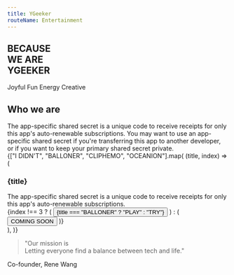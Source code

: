 ```yaml
---
title: YGeeker
routeName: Entertainment
---
```


<section className="flex justify-center">
	<div className="mb-10 flex h-[60vh] max-w-[900px] justify-start">
		<h1 className="mb-2 flex flex-col justify-center text-5xl font-bold leading-[0.6] text-blue-600 sm:min-w-[600px]">
			BECAUSE
			<br />
			WE ARE
			<br />
			YGEEKER
		</h1>
		<div className="flex justify-center space-x-4">
			<span className="text-blue-400">Joyful</span>
			<span className="text-blue-400">Fun</span>
			<span className="text-blue-400">Energy</span>
			<span className="text-blue-400">Creative</span>
		</div>
	</div>
</section>

<section className="mb-10 flex justify-center bg-blue-400 p-12 text-white">
	<div className="max-w-[900px] text-center">
		<h2 className="mb-4 text-3xl">Who we are</h2>
		<div>
			The app-specific shared secret is a unique code to receive receipts
			for only this app's auto-renewable subscriptions. You may want to
			use an app-specific shared secret if you're transferring this app to
			another developer, or if you want to keep your primary shared secret
			private.
		</div>
	</div>
</section>

<section className="flex justify-center">
	<div className="mb-10 grid max-w-[900px] grid-cols-1 gap-8 sm:grid-cols-2 lg:grid-cols-4">
		{["I DIDN'T", "BALLONER", "CLIPHEMO", "OCEANION"].map(
			(title, index) => (
				<div key={index} className="rounded-lg bg-white p-6 shadow-md">
					<h3 className="mb-4 text-2xl">{title}</h3>
					<div>
						The app-specific shared secret is a unique code to
						receive receipts for only this app's auto-renewable
						subscriptions.
					</div>
					{index !== 3 ? (
						<button className="mt-4 rounded-lg bg-blue-500 px-4 py-2 text-white">
							{title === "BALLONER" ? "PLAY" : "TRY"}
						</button>
					) : (
						<button className="mt-4 rounded-lg bg-gray-500 px-4 py-2 text-white">
							COMING SOON
						</button>
					)}
				</div>
			),
		)}
	</div>
</section>

<section className="bg-white py-12 text-center">
	<blockquote className="mb-4 text-4xl text-gray-600">
		"Our mission is <br /> Letting everyone find a balance between tech and
		life."
	</blockquote>
	<div className="text-gray-500">Co-founder, Rene Wang</div>
</section>
